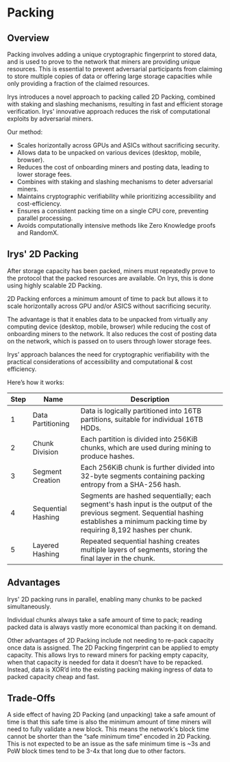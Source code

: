 

# Packing

<div className="w-full flex justify-center">
	<div className="w-full">
		<SimpleRiveViewer
			src="/diagrams/architecture/irys-docs-fast-2d-packing.riv"
			width={1920}
			height={1080}
			stateMachine="2D-Packing"
		/>
	</div>
</div>

## Overview

Packing involves adding a unique cryptographic fingerprint to stored data, and is used to prove to the network that miners are providing unique resources. This is essential to prevent adversarial participants from claiming to store multiple copies of data or offering large storage capacities while only providing a fraction of the claimed resources.

Irys introduces a novel approach to packing called 2D Packing, combined with staking and slashing mechanisms, resulting in fast and efficient storage verification. Irys' innovative approach reduces the risk of computational exploits by adversarial miners.

Our method:

- Scales horizontally across GPUs and ASICs without sacrificing security.
- Allows data to be unpacked on various devices (desktop, mobile, browser).
- Reduces the cost of onboarding miners and posting data, leading to lower storage fees.
- Combines with staking and slashing mechanisms to deter adversarial miners.
- Maintains cryptographic verifiability while prioritizing accessibility and cost-efficiency.
- Ensures a consistent packing time on a single CPU core, preventing parallel processing.
- Avoids computationally intensive methods like Zero Knowledge proofs and RandomX.

## Irys' 2D Packing

After storage capacity has been packed, miners must repeatedly prove to the protocol that the packed resources are available. On Irys, this is done using highly scalable 2D Packing.

2D Packing enforces a minimum amount of time to pack but allows it to scale horizontally across GPU and/or ASICS without sacrificing security.

The advantage is that it enables data to be unpacked from virtually any computing device (desktop, mobile, browser) while reducing the cost of onboarding miners to the network. It also reduces the cost of posting data on the network, which is passed on to users through lower storage fees.

Irys’ approach balances the need for cryptographic verifiability with the practical considerations of accessibility and computational & cost efficiency.

Here’s how it works:

| Step | Name               | Description                                                                                                                                                                                   |
| ---- | ------------------ | --------------------------------------------------------------------------------------------------------------------------------------------------------------------------------------------- |
| 1    | Data Partitioning  | Data is logically partitioned into 16TB partitions, suitable for individual 16TB HDDs.                                                                                                        |
| 2    | Chunk Division     | Each partition is divided into 256KiB chunks, which are used during mining to produce hashes.                                                                                                 |
| 3    | Segment Creation   | Each 256KiB chunk is further divided into 32-byte segments containing packing entropy from a SHA-256 hash.                                                                                    |
| 4    | Sequential Hashing | Segments are hashed sequentially; each segment's hash input is the output of the previous segment. Sequential hashing establishes a minimum packing time by requiring 8,192 hashes per chunk. |
| 5    | Layered Hashing    | Repeated sequential hashing creates multiple layers of segments, storing the final layer in the chunk.                                                                                        |

## Advantages

Irys' 2D packing runs in parallel, enabling many chunks to be packed simultaneously.

Individual chunks always take a safe amount of time to pack; reading packed data is always vastly more economical than packing it on demand.

Other advantages of 2D Packing include not needing to re-pack capacity once data is assigned. The 2D Packing fingerprint can be applied to empty capacity. This allows Irys to reward miners for packing empty capacity, when that capacity is needed for data it doesn’t have to be repacked. Instead, data is XOR’d into the existing packing making ingress of data to packed capacity cheap and fast.

## Trade-Offs

A side effect of having 2D Packing (and unpacking) take a safe amount of time is that this safe time is also the minimum amount of time miners will need to fully validate a new block. This means the network's block time cannot be shorter than the “safe minimum time” encoded in 2D Packing. This is not expected to be an issue as the safe minimum time is ~3s and PoW block times tend to be 3-4x that long due to other factors.
